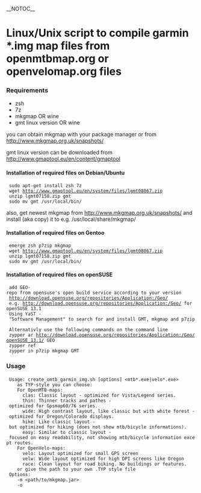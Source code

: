 __NOTOC__
= Linux/Unix script to compile garmin *.img map files from openmtbmap.org or openvelomap.org files =

=== Requirements ===

* zsh
* 7z
* mkgmap OR wine
* gmt linux version OR wine

you can obtain mkgmap with your package manager or from http://www.mkgmap.org.uk/snapshots/

gmt linux version can be downloaded from http://www.gmaptool.eu/en/content/gmaptool

==== Installation of required files on Debian/Ubuntu ====

  sudo apt-get install zsh 7z
  wget http://www.gmaptool.eu/en/system/files/lgmt08067.zip
  unzip lgmt07158.zip gmt
  sudo mv gmt /usr/local/bin/

also, get newest mkgmap from http://www.mkgmap.org.uk/snapshots/ and install (aka copy) it to e.g. /usr/local/share/mkgmap/

==== Installation of required files on Gentoo ====

  emerge zsh p7zip mkgmap
  wget http://www.gmaptool.eu/en/system/files/lgmt08067.zip
  unzip lgmt07158.zip gmt
  sudo mv gmt /usr/local/bin/

==== Installation of required files on openSUSE ====  

  add GEO-repo from opensuse's open build service according to your version
  http://download.opensuse.org/repositories/Application:/Geo/
  e.g. http://download.opensuse.org/repositories/Application:/Geo/ for openSUSE 13.1
  Using YaST - "Software Management" to search for and install GMT, mkgmap and p7zip
  
  Alternativly use the following commands on the command line
  zypper ar http://download.opensuse.org/repositories/Application:/Geo/openSUSE_13.1/ GEO
  zypper ref
  zypper in p7zip mkgmap GMT

=== Usage ===

  Usage: create_omtb_garmin_img.sh [options] <mtb*.exe|velo*.exe> <TYP-file or TYP-style>
     as TYP-style you can choose:
     For OpenMTB-maps:
       clas: Classic layout - optimized for Vista/Legend series.
       thin: Thinner tracks and pathes - optimized for Gpsmap60/76 series.
       wide: High contrast layout, like classic but with white forest - optimized for Oregon/Colorado displays.
       hike: Like classic layout - but optimized for hiking (does not show mtb/bicycle informations).
       easy: Similar to classic layout - focused on easy readability, not showing mtb/bicycle information except routes.
     For OpenVelo-maps:
       velo: Layout optimized for small GPS screen
       velw: Wide layout optimized for high DPI screens like Oregon
       race: Clean layout for road biking. No buildings or features.
     or give the path to your own .TYP style file
  Options:
     -m <path/to/mkgmap.jar>
     -o <path/to/outputdir>
